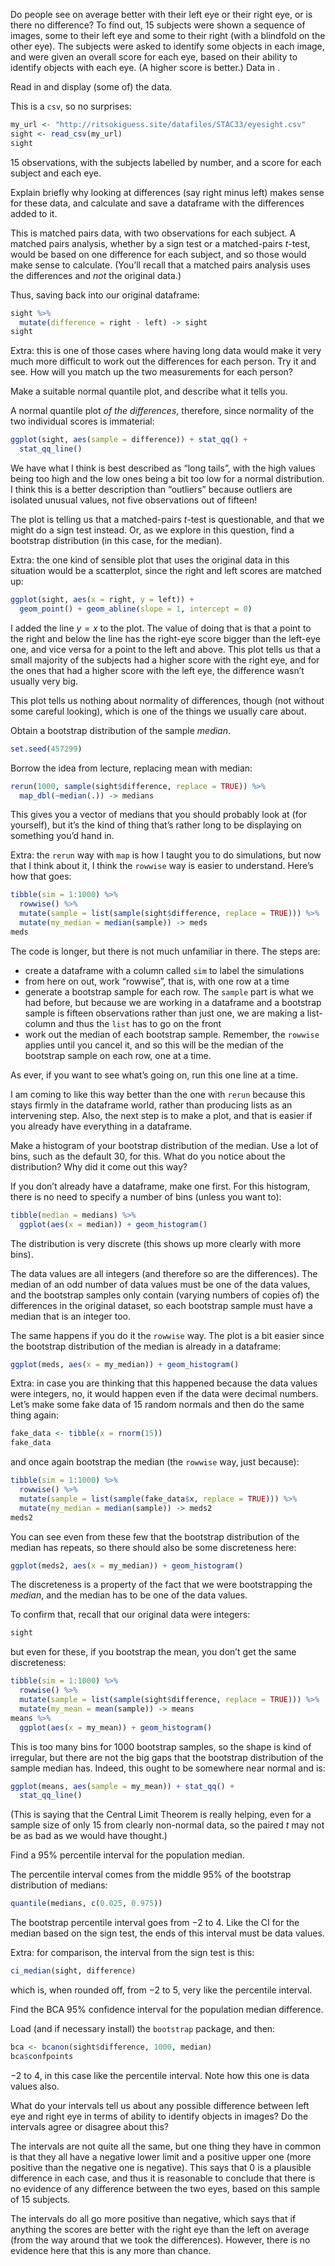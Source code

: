 \question Do people see on average better with their left eye or their right eye, or is there no difference? To find out, 15 subjects were shown a sequence of images, some to their left eye and some to their right (with a blindfold on the other eye). The subjects were asked to identify some objects in each image, and were given an overall score for each eye, based on their ability to identify objects with each eye. (A higher score is better.) Data in \url{http://ritsokiguess.site/datafiles/STAC33/eyesight.csv}.

\bP

\p Read in and display (some of) the data.

\bS

This is a `csv`, so no surprises:

```r
my_url <- "http://ritsokiguess.site/datafiles/STAC33/eyesight.csv"
sight <- read_csv(my_url)
sight
```

15 observations, with the subjects labelled by number, and a score for each subject and each eye. 

\hfill \blacksquare

\eS

\p Explain briefly why looking at differences (say right minus left) makes sense for these data, and calculate and save a dataframe with the differences added to it.

\bS

This is matched pairs data, with two observations for each subject. A matched pairs analysis, whether by a sign test or a matched-pairs $t$-test, would be based on one difference for each subject, and so those would make sense to calculate. (You'll recall that a matched pairs analysis uses the differences and *not* the original data.)

Thus, saving back into our original dataframe:

```r
sight %>% 
  mutate(difference = right - left) -> sight
sight
```

Extra: this is one of those cases where having long data would make it very much more difficult to work out the differences for each person. Try it and see. How will you match up the two measurements for each person?

\hfill \blacksquare

\eS

\p Make a suitable normal quantile plot, and describe what it tells you.

\bS

A normal quantile plot *of the differences*, therefore, since normality of the two individual scores is immaterial:

```r
ggplot(sight, aes(sample = difference)) + stat_qq() +
  stat_qq_line()
```

We have what I think is best described as "long tails", with the high values being too high and the low ones being a bit too low for a normal distribution. I think this is a better description than "outliers" because outliers are isolated unusual values, not five observations out of fifteen!

The plot is telling us that a matched-pairs $t$-test is questionable, and that we might do a sign test instead. Or, as we explore in this question, find a bootstrap distribution (in this case, for the median).

Extra: the one kind of sensible plot that uses the original data in this situation would be a scatterplot, since the right and left scores are matched up:

```r
ggplot(sight, aes(x = right, y = left)) + 
  geom_point() + geom_abline(slope = 1, intercept = 0)
```

I added the line $y = x$ to the  plot. The value of doing that is that a point to the right and below the line has the right-eye score bigger than the left-eye one, and vice versa for a point to the left and above. This plot tells us that a small majority of the subjects had a higher score with the right eye, and for the ones that had a higher score with the left eye, the difference wasn't usually very big. 

This plot tells us nothing about normality of differences, though (not without some careful looking), which is one of the things we usually care about.

\eS

\p Obtain a bootstrap distribution of the sample *median*.

\bS

```r
set.seed(457299)
```


Borrow the idea from lecture, replacing mean with median:

```r
rerun(1000, sample(sight$difference, replace = TRUE)) %>% 
  map_dbl(~median(.)) -> medians
```

This gives you a vector of medians that you should probably look at (for yourself), but it's the kind of thing that's rather long to be displaying on something you'd hand in.

Extra: the `rerun` way with `map` is how I taught you to do simulations, but now that I think about it, I think the `rowwise` way is easier to understand. Here's how that goes:

```r
tibble(sim = 1:1000) %>% 
  rowwise() %>% 
  mutate(sample = list(sample(sight$difference, replace = TRUE))) %>% 
  mutate(my_median = median(sample)) -> meds
meds
```

The code is longer, but there is not much unfamiliar in there. The steps are:

- create a dataframe with a column called `sim` to label the simulations
- from here on out, work "rowwise", that is, with one row at a time
- generate a bootstrap sample for each row. The `sample` part is what we had before, but because we are working in a dataframe and a bootstrap sample is fifteen observations rather than just one, we are making a list-column and thus the `list` has to go on the front
- work out the median of each bootstrap sample. Remember, the `rowwise` applies until you cancel it,\endnote{This is done using {\tt ungroup}, should you ever need to stop working rowwise. This seems like an odd choice of function, since the usual use of {\tt ungroup} is to undo a {\tt group-by}, but what {\tt ungroup} {\em actually} does is to remove any special properties a dataframe has, including both groups and any rowwise behaviour.} and so this will be the median of the bootstrap sample on each row, one at a time. 


As ever, if you want to see what's going on, run this one line at a time. 

I am coming to like this way better than the one with `rerun` because this stays firmly in the dataframe world, rather than producing lists as an intervening step. Also, the next step  is to make a plot, and that is easier if you already have everything in a dataframe.



\eS


\p Make a histogram of your bootstrap distribution of the median. Use a lot of bins, such as the default 30, for this. What do you notice about the distribution? Why did it come out this way?

\bS

If you don't already have a dataframe, make one first. For this histogram, there is no need to specify a number of bins (unless you want to):

```r
tibble(median = medians) %>% 
  ggplot(aes(x = median)) + geom_histogram()
```

The distribution is very discrete (this shows up more clearly with more bins).

The data values are all integers (and therefore so are the differences). The median of an odd number of data values must be one of the data values, and the bootstrap samples only contain (varying numbers of copies of) the differences in the original dataset, so 
each bootstrap sample must have a median that is an integer too.

The same happens if you do it the `rowwise` way. The plot is a bit easier since the bootstrap distribution of the median is already in a dataframe:

```r
ggplot(meds, aes(x = my_median)) + geom_histogram()
```

Extra:
in case you are thinking that this happened because the data values were integers, no, it would happen even if the data were decimal numbers. Let's make some fake data of 15 random normals and then do the same thing again:

```r
fake_data <- tibble(x = rnorm(15))
fake_data
```

and once again bootstrap the median (the `rowwise` way, just because):

```r
tibble(sim = 1:1000) %>% 
  rowwise() %>% 
  mutate(sample = list(sample(fake_data$x, replace = TRUE))) %>% 
  mutate(my_median = median(sample)) -> meds2
meds2
```

You can see even from these few that the bootstrap distribution of the median has repeats, so there should also be some discreteness here:

```r
ggplot(meds2, aes(x = my_median)) + geom_histogram()
```

The discreteness is a property of the fact that we were bootstrapping the *median*, and the median has to be one of the data values. 

To confirm that, recall that our original data were integers:

```r
sight
```

but even for these, if you bootstrap the mean, you don't get the same discreteness:

```r
tibble(sim = 1:1000) %>% 
  rowwise() %>% 
  mutate(sample = list(sample(sight$difference, replace = TRUE))) %>% 
  mutate(my_mean = mean(sample)) -> means
means %>% 
  ggplot(aes(x = my_mean)) + geom_histogram()
```

This is too many bins for 1000 bootstrap samples, so the shape is kind of irregular, but there are not the big gaps that the bootstrap distribution of the sample median has. Indeed, this ought to be somewhere near normal and is:

```r
ggplot(means, aes(sample = my_mean)) + stat_qq() +
  stat_qq_line()
```

(This is saying that the Central Limit Theorem is really helping, even for a sample size of only 15 from clearly non-normal data, so the paired $t$ may not be as bad as we would have thought.)

\eS

\p Find a 95% percentile interval for the population median.\endnote{I was also going to have you do a bootstrap-$t$ interval, but I'm not completely convinced I got that right when I was explaining it to you before.}

\bS

The percentile interval comes from the middle 95% of the bootstrap distribution of medians:

```r
quantile(medians, c(0.025, 0.975))
```

The bootstrap percentile interval goes from $-2$ to 4. Like the CI for the median based on the sign test, the ends of this interval must be data values.

Extra: for comparison, the interval from the sign test is this:

```r
ci_median(sight, difference)
```

which is, when rounded off, from $-2$ to 5, very like the percentile interval.

\eS

\p Find the BCA 95% confidence interval for the population median difference.

\bS

Load (and if necessary install) the `bootstrap` package, and then:

```r
bca <- bcanon(sight$difference, 1000, median)
bca$confpoints
```

$-2$ to 4, in this case like the percentile interval.\endnote{They don't often agree this well, but all of these intervals in this situation but have data values at their endpoints, and all of our data values are integers.} Note how this one is data values also. 

\eS

\p What do your intervals tell us about any possible difference between left eye and right eye in terms of ability to identify objects in images? Do the intervals agree or disagree about this?

\bS

The intervals are not quite all the same, but one thing they have in common is that they all have a negative lower limit and a positive upper one (more positive than the negative one is negative). This says that 0 is a plausible difference in each case, and thus it is reasonable to conclude that there is no evidence of any difference between the two eyes, based on this sample of 15 subjects. 

The intervals do all go more positive than negative, which says that if anything the scores are better with the right eye than the left on average (from the way around that we took the differences). However, there is no evidence here that this is any more than chance.

\eS

\eP
